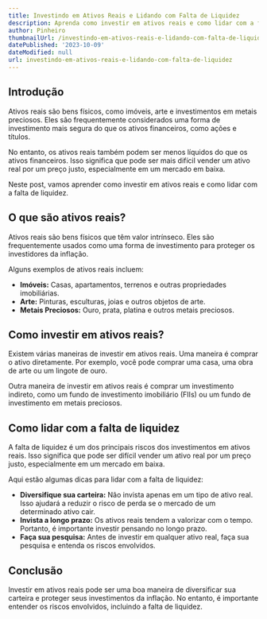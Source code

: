 ```yaml
---
title: Investindo em Ativos Reais e Lidando com Falta de Liquidez
description: Aprenda como investir em ativos reais e como lidar com a falta de liquidez.
author: Pinheiro
thumbnailUrl: /investindo-em-ativos-reais-e-lidando-com-falta-de-liquidez.jpg
datePublished: '2023-10-09'
dateModified: null
url: investindo-em-ativos-reais-e-lidando-com-falta-de-liquidez
---
```


## Introdução

Ativos reais são bens físicos, como imóveis, arte e investimentos em metais preciosos. Eles são frequentemente considerados uma forma de investimento mais segura do que os ativos financeiros, como ações e títulos.

No entanto, os ativos reais também podem ser menos líquidos do que os ativos financeiros. Isso significa que pode ser mais difícil vender um ativo real por um preço justo, especialmente em um mercado em baixa.

Neste post, vamos aprender como investir em ativos reais e como lidar com a falta de liquidez.

## O que são ativos reais?

Ativos reais são bens físicos que têm valor intrínseco. Eles são frequentemente usados como uma forma de investimento para proteger os investidores da inflação.

Alguns exemplos de ativos reais incluem:

* **Imóveis:** Casas, apartamentos, terrenos e outras propriedades imobiliárias.
* **Arte:** Pinturas, esculturas, joias e outros objetos de arte.
* **Metais Preciosos:** Ouro, prata, platina e outros metais preciosos.

## Como investir em ativos reais?

Existem várias maneiras de investir em ativos reais. Uma maneira é comprar o ativo diretamente. Por exemplo, você pode comprar uma casa, uma obra de arte ou um lingote de ouro.

Outra maneira de investir em ativos reais é comprar um investimento indireto, como um fundo de investimento imobiliário (FIIs) ou um fundo de investimento em metais preciosos.

## Como lidar com a falta de liquidez

A falta de liquidez é um dos principais riscos dos investimentos em ativos reais. Isso significa que pode ser difícil vender um ativo real por um preço justo, especialmente em um mercado em baixa.

Aqui estão algumas dicas para lidar com a falta de liquidez:

* **Diversifique sua carteira:** Não invista apenas em um tipo de ativo real. Isso ajudará a reduzir o risco de perda se o mercado de um determinado ativo cair.
* **Invista a longo prazo:** Os ativos reais tendem a valorizar com o tempo. Portanto, é importante investir pensando no longo prazo.
* **Faça sua pesquisa:** Antes de investir em qualquer ativo real, faça sua pesquisa e entenda os riscos envolvidos.

## Conclusão

Investir em ativos reais pode ser uma boa maneira de diversificar sua carteira e proteger seus investimentos da inflação. No entanto, é importante entender os riscos envolvidos, incluindo a falta de liquidez.
